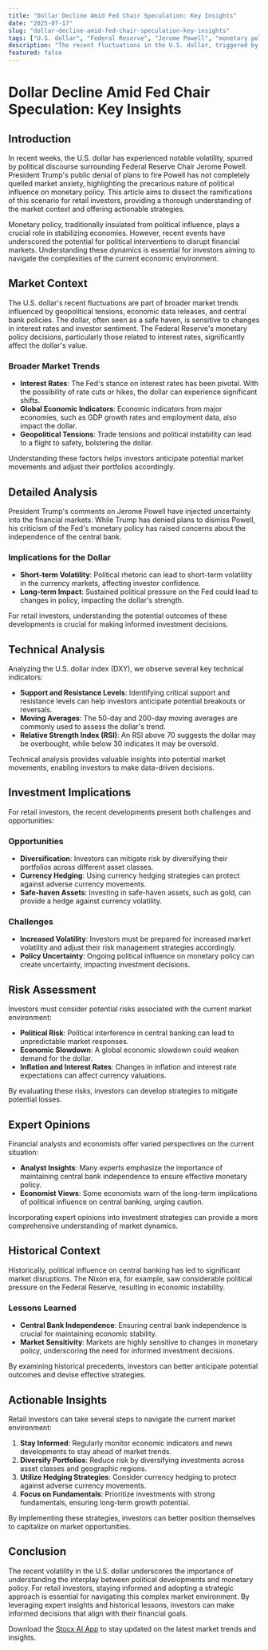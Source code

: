 ```yaml
---
title: "Dollar Decline Amid Fed Chair Speculation: Key Insights"
date: "2025-07-17"
slug: "dollar-decline-amid-fed-chair-speculation-key-insights"
tags: ["U.S. dollar", "Federal Reserve", "Jerome Powell", "monetary policy", "political influence", "currency volatility", "investment strategies", "central bank independence", "economic indicators", "financial markets"]
description: "The recent fluctuations in the U.S. dollar, triggered by President Trump's comments on Federal Reserve Chair Jerome Powell, have created waves in the financial markets. As Trump denies any plans to dismiss Powell, the dollar's volatility highlights the market's sensitivity to political interventions in monetary policy. This article delves into the implications of these developments for retail investors, offering a comprehensive analysis of market trends, technical indicators, and investment strategies. We explore the historical context of political influence on central banking, assess potential risks, and provide actionable insights to navigate the current economic landscape. With expert opinions and data-driven analysis, this piece serves as a valuable resource for investors seeking to understand the interplay between fiscal policy and market dynamics."
featured: false
---
```


# Dollar Decline Amid Fed Chair Speculation: Key Insights

## Introduction

In recent weeks, the U.S. dollar has experienced notable volatility, spurred by political discourse surrounding Federal Reserve Chair Jerome Powell. President Trump's public denial of plans to fire Powell has not completely quelled market anxiety, highlighting the precarious nature of political influence on monetary policy. This article aims to dissect the ramifications of this scenario for retail investors, providing a thorough understanding of the market context and offering actionable strategies.

Monetary policy, traditionally insulated from political influence, plays a crucial role in stabilizing economies. However, recent events have underscored the potential for political interventions to disrupt financial markets. Understanding these dynamics is essential for investors aiming to navigate the complexities of the current economic environment.

## Market Context

The U.S. dollar's recent fluctuations are part of broader market trends influenced by geopolitical tensions, economic data releases, and central bank policies. The dollar, often seen as a safe haven, is sensitive to changes in interest rates and investor sentiment. The Federal Reserve's monetary policy decisions, particularly those related to interest rates, significantly affect the dollar's value.

### Broader Market Trends

- **Interest Rates**: The Fed's stance on interest rates has been pivotal. With the possibility of rate cuts or hikes, the dollar can experience significant shifts.
- **Global Economic Indicators**: Economic indicators from major economies, such as GDP growth rates and employment data, also impact the dollar.
- **Geopolitical Tensions**: Trade tensions and political instability can lead to a flight to safety, bolstering the dollar.

Understanding these factors helps investors anticipate potential market movements and adjust their portfolios accordingly.

## Detailed Analysis

President Trump's comments on Jerome Powell have injected uncertainty into the financial markets. While Trump has denied plans to dismiss Powell, his criticism of the Fed's monetary policy has raised concerns about the independence of the central bank.

### Implications for the Dollar

- **Short-term Volatility**: Political rhetoric can lead to short-term volatility in the currency markets, affecting investor confidence.
- **Long-term Impact**: Sustained political pressure on the Fed could lead to changes in policy, impacting the dollar's strength.

For retail investors, understanding the potential outcomes of these developments is crucial for making informed investment decisions.

## Technical Analysis

Analyzing the U.S. dollar index (DXY), we observe several key technical indicators:

- **Support and Resistance Levels**: Identifying critical support and resistance levels can help investors anticipate potential breakouts or reversals.
- **Moving Averages**: The 50-day and 200-day moving averages are commonly used to assess the dollar's trend.
- **Relative Strength Index (RSI)**: An RSI above 70 suggests the dollar may be overbought, while below 30 indicates it may be oversold.

Technical analysis provides valuable insights into potential market movements, enabling investors to make data-driven decisions.

## Investment Implications

For retail investors, the recent developments present both challenges and opportunities:

### Opportunities

- **Diversification**: Investors can mitigate risk by diversifying their portfolios across different asset classes.
- **Currency Hedging**: Using currency hedging strategies can protect against adverse currency movements.
- **Safe-haven Assets**: Investing in safe-haven assets, such as gold, can provide a hedge against currency volatility.

### Challenges

- **Increased Volatility**: Investors must be prepared for increased market volatility and adjust their risk management strategies accordingly.
- **Policy Uncertainty**: Ongoing political influence on monetary policy can create uncertainty, impacting investment decisions.

## Risk Assessment

Investors must consider potential risks associated with the current market environment:

- **Political Risk**: Political interference in central banking can lead to unpredictable market responses.
- **Economic Slowdown**: A global economic slowdown could weaken demand for the dollar.
- **Inflation and Interest Rates**: Changes in inflation and interest rate expectations can affect currency valuations.

By evaluating these risks, investors can develop strategies to mitigate potential losses.

## Expert Opinions

Financial analysts and economists offer varied perspectives on the current situation:

- **Analyst Insights**: Many experts emphasize the importance of maintaining central bank independence to ensure effective monetary policy.
- **Economist Views**: Some economists warn of the long-term implications of political influence on central banking, urging caution.

Incorporating expert opinions into investment strategies can provide a more comprehensive understanding of market dynamics.

## Historical Context

Historically, political influence on central banking has led to significant market disruptions. The Nixon era, for example, saw considerable political pressure on the Federal Reserve, resulting in economic instability.

### Lessons Learned

- **Central Bank Independence**: Ensuring central bank independence is crucial for maintaining economic stability.
- **Market Sensitivity**: Markets are highly sensitive to changes in monetary policy, underscoring the need for informed investment decisions.

By examining historical precedents, investors can better anticipate potential outcomes and devise effective strategies.

## Actionable Insights

Retail investors can take several steps to navigate the current market environment:

1. **Stay Informed**: Regularly monitor economic indicators and news developments to stay ahead of market trends.
2. **Diversify Portfolios**: Reduce risk by diversifying investments across asset classes and geographic regions.
3. **Utilize Hedging Strategies**: Consider currency hedging to protect against adverse currency movements.
4. **Focus on Fundamentals**: Prioritize investments with strong fundamentals, ensuring long-term growth potential.

By implementing these strategies, investors can better position themselves to capitalize on market opportunities.

## Conclusion

The recent volatility in the U.S. dollar underscores the importance of understanding the interplay between political developments and monetary policy. For retail investors, staying informed and adopting a strategic approach is essential for navigating this complex market environment. By leveraging expert insights and historical lessons, investors can make informed decisions that align with their financial goals.

Download the [Stocx AI App](https://stocx.co) to stay updated on the latest market trends and insights.
